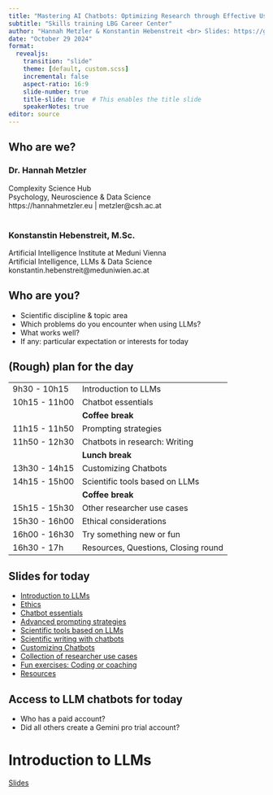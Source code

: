 ```yaml
---
title: "Mastering AI Chatbots: Optimizing Research through Effective Use"
subtitle: "Skills training LBG Career Center"
author: "Hannah Metzler & Konstantin Hebenstreit <br> Slides: https://github.com/hannahmetzler/ai_skills"
date: "October 29 2024"
format: 
  revealjs: 
    transition: "slide"
    theme: [default, custom.scss]
    incremental: false
    aspect-ratio: 16:9
    slide-number: true
    title-slide: true  # This enables the title slide
    speakerNotes: true
editor: source
---
```


## Who are we?

### Dr. Hannah Metzler

Complexity Science Hub <br> Psychology, Neuroscience & Data Science <br> https://hannahmetzler.eu \| metzler\@csh.ac.at <br>
 <br>

### Konstanstin Hebenstreit, M.Sc.

Artificial Intelligence Institute at Meduni Vienna <br> Artificial Intelligence, LLMs & Data Science <br> konstantin.hebenstreit\@meduniwien.ac.at <br> 

## Who are you?

-   Scientific discipline & topic area
- Which problems do you encounter when using LLMs? 
- What works well?
-   If any: particular expectation or interests for today

## (Rough) plan for the day {.smaller}

|               |                                |
|---------------|--------------------------------|
| 9h30 -  10h15   | Introduction to LLMs|
| 10h15 - 11h00   | Chatbot essentials  |
|  | **Coffee break** |
| 11h15 -  11h50   | Prompting strategies  |
| 11h50 -  12h30   | Chatbots in research: Writing |
| | **Lunch break** |
| 13h30 - 14h15 | Customizing Chatbots  |
| 14h15 - 15h00   | Scientific tools based on LLMs |
|  | **Coffee break** |
| 15h15 - 15h30   | Other researcher use cases |
| 15h30 - 16h00  | Ethical considerations  |
| 16h00 - 16h30    | Try something new or fun |
| 16h30 - 17h | Resources, Questions, Closing round |

## Slides for today {.smaller}

- [Introduction to LLMs](https://hannahmetzler.eu/ai_skills/Introduction)
- [Ethics](https://hannahmetzler.eu/ai_skills/Ethics)
- [Chatbot essentials](https://hannahmetzler.eu/ai_skills/Prompting)
- [Advanced prompting strategies](https://hannahmetzler.eu/ai_skills/Prompting/#/advanced-prompting-strategies)
- [Scientific tools based on LLMs](https://hannahmetzler.eu/ai_skills/Tools)
- [Scientific writing with chatbots](https://hannahmetzler.eu/ai_skills/Writing)
- [Customizing Chatbots](https://hannahmetzler.eu/ai_skills/Customizing)
- [Collection of researcher use cases](https://hannahmetzler.eu/ai_skills/UseCases)
- [Fun exercises: Coding or coaching](https://hannahmetzler.eu/ai_skills/CodingCoaching)
- [Resources](https://hannahmetzler.eu/ai_skills/Resources)

## Access to LLM chatbots for today

- Who has a paid account?
- Did all others create a Gemini pro trial account?

# Introduction to LLMs

[Slides](https://hannahmetzler.eu/ai_skills/Introduction/)
